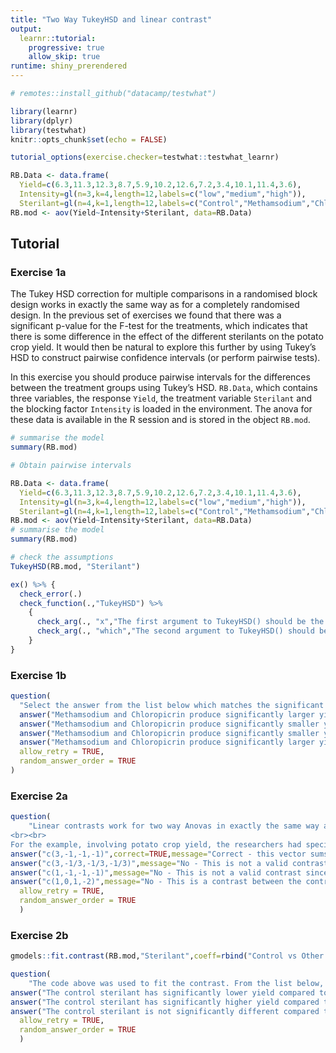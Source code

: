 ```yaml
---
title: "Two Way TukeyHSD and linear contrast"
output: 
  learnr::tutorial:
    progressive: true
    allow_skip: true
runtime: shiny_prerendered
---
```


```r
# remotes::install_github("datacamp/testwhat")

library(learnr)
library(dplyr)
library(testwhat)
knitr::opts_chunk$set(echo = FALSE)

tutorial_options(exercise.checker=testwhat::testwhat_learnr)

RB.Data <- data.frame(
  Yield=c(6.3,11.3,12.3,8.7,5.9,10.2,12.6,7.2,3.4,10.1,11.4,3.6),
  Intensity=gl(n=3,k=4,length=12,labels=c("low","medium","high")),
  Sterilant=gl(n=4,k=1,length=12,labels=c("Control","Methamsodium","Chloropicrin","Carbon Disulphide")))
RB.mod <- aov(Yield~Intensity+Sterilant, data=RB.Data)
```

## Tutorial

### Exercise 1a
The Tukey HSD correction for multiple comparisons in a randomised block design works in exactly the same way as for a completely randomised design. In the previous set of exercises we found that there was a significant p-value for the F-test for the treatments, which indicates that there is some difference in the effect of the different sterilants on the potato crop yield. It would then be natural to explore this further by using Tukey's HSD to construct pairwise confidence intervals (or perform pairwise tests).

In this exercise you should produce pairwise intervals for the differences between the treatment groups using Tukey's HSD. `RB.Data`, which contains three variables, the response `Yield`, the treatment variable `Sterilant` and the blocking factor `Intensity` is loaded in the environment. The anova for these data is available in the R session and is stored in the object `RB.mod`.

```r
# summarise the model
summary(RB.mod)

# Obtain pairwise intervals

```

```r
RB.Data <- data.frame(
  Yield=c(6.3,11.3,12.3,8.7,5.9,10.2,12.6,7.2,3.4,10.1,11.4,3.6),
  Intensity=gl(n=3,k=4,length=12,labels=c("low","medium","high")),
  Sterilant=gl(n=4,k=1,length=12,labels=c("Control","Methamsodium","Chloropicrin","Carbon Disulphide")))
RB.mod <- aov(Yield~Intensity+Sterilant, data=RB.Data)
# summarise the model
summary(RB.mod)

# check the assumptions
TukeyHSD(RB.mod, "Sterilant")
```

```r
ex() %>% { 
  check_error(.)
  check_function(.,"TukeyHSD") %>% 
    {
      check_arg(., "x","The first argument to TukeyHSD() should be the model fit")
      check_arg(., "which","The second argument to TukeyHSD() should be the treatment factor")
    }
}
```


### Exercise 1b
```r
question(
  "Select the answer from the list below which matches the significant differences observed in these data.",
  answer("Methamsodium and Chloropicrin produce significantly larger yields than the Control and Carbon Disulphide",correct=TRUE,message="Correct - the confidence intervals for each of Methamsodium and Chloropicrin minus the control are entirely positive and the confidence intervals for Carbon Disulphide minus each of Methamsodium and Chloropicrin are entirely negative"),
  answer("Methamsodium and Chloropicrin produce significantly smaller yields than the Control and Carbon Disulphide",message="No - the confidence intervals for each of Methamsodium and Chloropicrin minus the control are entirely positive and the confidence intervals which says that Methansodium and Chloropicrin produce larger yields than the control. The intervals for for Carbon Disulphide minus each of Methamsodium and Chloropicrin are entirely negative, which suggests that Methansodium and Chloropicrin also produce larger yields than Carbon Disulphide."),
  answer("Methamsodium and Chloropicrin produce significantly smaller yields than the Control and larger yields than Carbon Disulphide",message="No - the confidence intervals for each of Methamsodium and Chloropicrin minus the control are entirely positive and the confidence intervals which says that Methansodium and Chloropicrin produce larger yields than the control. "),
  answer("Methamsodium and Chloropicrin produce significantly larger yields than the Control and smaller yields than Carbon Disulphide",message="No - The intervals for for Carbon Disulphide minus each of Methamsodium and Chloropicrin are entirely negative, which suggests that Methansodium and Chloropicrin also produce larger yields than Carbon Disulphide."),
  allow_retry = TRUE,
  random_answer_order = TRUE
)
```

### Exercise 2a
```r
question(
    "Linear contrasts work for two way Anovas in exactly the same way as in a completely randomised design.
<br><br>
For the example, involving potato crop yield, the researchers had specified an interest in comparing the control to an average of the other three sterilants prior to conducting the experiments. Based on this select the most appropriate set of values for this contrast from the list below, the factor levels are in the following order: Control, Methamsodium, Chloropicrin, Carbon Disulphide.",
answer("c(3,-1,-1,-1)",correct=TRUE,message="Correct - this vector sums to zero and contrasts the control with the average of the other three treatments"),
answer("c(3,-1/3,-1/3,-1/3)",message="No - This is not a valid contrast since the values in the vector do not sum to zero"),
answer("c(1,-1,-1,-1)",message="No - This is not a valid contrast since the values in the vector do not sum to zero"),
answer("c(1,0,1,-2)",message="No - This is a contrast between the control and methamsodium treatments compared to the carbon disulphide treatment"),
  allow_retry = TRUE,
  random_answer_order = TRUE
  )
```

### Exercise 2b

```r
gmodels::fit.contrast(RB.mod,"Sterilant",coeff=rbind("Control vs Other Sterilants"=c(1,-1/3,-1/3,-1/3)))
```


```r
question(
    "The code above was used to fit the contrast. From the list below, selet the correct conclusion based on the output of the linear contrast.",
answer("The control sterilant has significantly lower yield compared to the average of the other three treatments",correct=TRUE,message="Correct - this contrast does the comparison control - (average of other three treatments) the estimate of this is negative, which implies that the average yield of the other three treatments is larger than that of the control treatment."),
answer("The control sterilant has significantly higher yield compared to the average of the other three treatments",message="No - this contrast does the comparison control - (average of other three treatments) the estimate of this is negative, which implies that the average yield of the other three treatments is larger than that of the control treatment."),
answer("The control sterilant is not significantly different compared to the average of the other three treatments",message="No - the p-value is small, which indicates that there is a significant difference. Additionally, this contrast does the comparison control - (average of other three treatments) the estimate of this is negative, which implies that the average yield of the other three treatments is larger than that of the control treatment."),
  allow_retry = TRUE,
  random_answer_order = TRUE
  )
```


